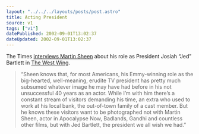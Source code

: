 ```yaml
---
layout: "../../../layouts/posts/post.astro"
title: Acting President
source: v1
tags: ["v1"]
datePublished: 2002-09-01T13:02:37
dateUpdated: 2002-09-01T13:02:37
---
```


The Times [interviews Martin Sheen][1] about his role as President Josiah &#8220;Jed&#8221; Bartlett in [The West Wing][2].

> &#8220;Sheen knows that, for most Americans, his Emmy-winning role as the big-hearted, well-meaning, erudite TV president has pretty much subsumed whatever image he may have had before in his not unsuccessful 40 years as an actor. While I&#8217;m with him there&#8217;s a constant stream of visitors demanding his time, an extra who used to work at his local bank, the out-of-town family of a cast member. But he knows these visitors want to be photographed not with Martin Sheen, actor in Apocalypse Now, Badlands, Gandhi and countless other films, but with Jed Bartlett, the president we all wish we had.&#8221;

[1]: http://www.timesonline.co.uk/article/0,,585-398179,00.html "The Times: On a West Wing and a prayer"
[2]: http://www.nbc.com/The_West_Wing/ "NBC.com: The West Wing"
